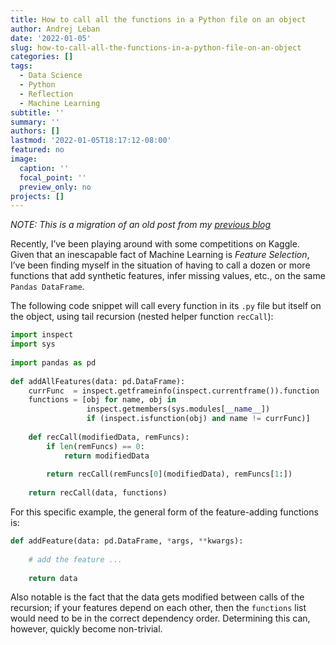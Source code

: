 ```yaml
---
title: How to call all the functions in a Python file on an object
author: Andrej Leban
date: '2022-01-05'
slug: how-to-call-all-the-functions-in-a-python-file-on-an-object
categories: []
tags:
  - Data Science
  - Python
  - Reflection
  - Machine Learning
subtitle: ''
summary: ''
authors: []
lastmod: '2022-01-05T18:17:12-08:00'
featured: no
image:
  caption: ''
  focal_point: ''
  preview_only: no
projects: []
---
```


*NOTE: This is a migration of an old post from my [previous blog](https://andleb1.wordpress.com/2020/05/28/how-to-call-all-the-functions-in-a-python-file-on-an-object/)*


Recently, I’ve been playing around with some competitions on Kaggle. Given that an inescapable fact of Machine Learning is *Feature Selection*,
I’ve been finding myself in the situation of having to call a dozen or more functions that add synthetic features, 
infer missing values, etc., on the same `Pandas DataFrame`.

The following code snippet will call every function in its `.py` file but itself on the object,
using tail recursion (nested helper function `recCall`):

```python
import inspect
import sys
 
import pandas as pd
 
def addAllFeatures(data: pd.DataFrame):
    currFunc  = inspect.getframeinfo(inspect.currentframe()).function
    functions = [obj for name, obj in
                 inspect.getmembers(sys.modules[__name__])
                 if (inspect.isfunction(obj) and name != currFunc)]
 
    def recCall(modifiedData, remFuncs):
        if len(remFuncs) == 0:
            return modifiedData
         
        return recCall(remFuncs[0](modifiedData), remFuncs[1:])
 
    return recCall(data, functions)
```

For this specific example, the general form of the feature-adding functions is:

```python
def addFeature(data: pd.DataFrame, *args, **kwargs):
     
    # add the feature ...
     
    return data
```


Also notable is the fact that the data gets modified between calls of the recursion; 
if your features depend on each other, then the `functions` list would need to be in the correct dependency order.
Determining this can, however, quickly become non-trivial.